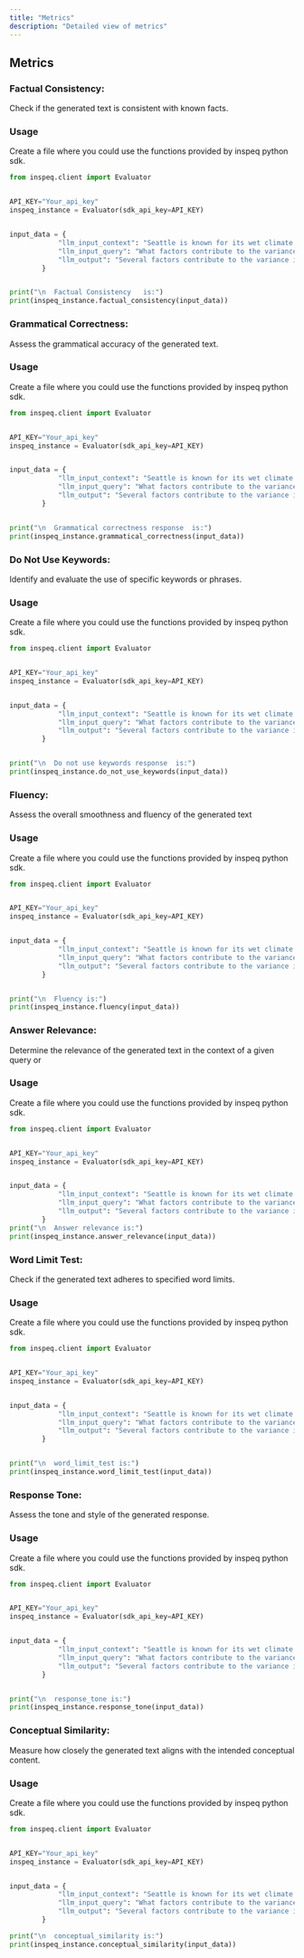 ```yaml
---
title: "Metrics"
description: "Detailed view of metrics"
---
```


## Metrics

### Factual Consistency:

Check if the generated text is consistent with known facts.

### Usage

Create a file where you could use the functions provided by inspeq python sdk.

```python main.py
from inspeq.client import Evaluator


API_KEY="Your_api_key"
inspeq_instance = Evaluator(sdk_api_key=API_KEY)


input_data = {
            "llm_input_context": "Seattle is known for its wet climate due to its location in the Pacific Northwest region of the United States. From 1981 to 2010, the average annual precipitation measured at Seattle-Tacoma International Airport was 37.49 inches (952 mm). This significant amount of rainfall contributes to lush vegetation and a generally green landscape throughout the year. The city's proximity to the Pacific Ocean also influences its weather patterns, with maritime air masses bringing moisture-laden air inland. However, despite the overall wetness of the climate, there is a great variance in local climates within the Seattle area.",
            "llm_input_query": "What factors contribute to the variance in local climates in the Seattle area?",
            "llm_output": "Several factors contribute to the variance in local climates in the Seattle area. One significant factor is the presence of the Olympic Mountains to the west of the city. These mountains act as a barrier, causing the 'rain shadow effect' where the western slopes receive abundant rainfall while the eastern slopes experience much drier conditions. Additionally, Seattle's proximity to Puget Sound and other bodies of water can create microclimates, with areas closer to the water experiencing milder temperatures due to the moderating influence of the water. Furthermore, elevation plays a role, with higher elevations generally being cooler and receiving more precipitation compared to lower-lying areas. Urban heat island effects can also impact local climates, with downtown areas typically being warmer than surrounding suburbs and rural areas.",
        }


print("\n  Factual Consistency   is:")
print(inspeq_instance.factual_consistency(input_data))
```

### Grammatical Correctness:

Assess the grammatical accuracy of the generated text.

### Usage

Create a file where you could use the functions provided by inspeq python sdk.

```python main.py
from inspeq.client import Evaluator


API_KEY="Your_api_key"
inspeq_instance = Evaluator(sdk_api_key=API_KEY)


input_data = {
            "llm_input_context": "Seattle is known for its wet climate due to its location in the Pacific Northwest region of the United States. From 1981 to 2010, the average annual precipitation measured at Seattle-Tacoma International Airport was 37.49 inches (952 mm). This significant amount of rainfall contributes to lush vegetation and a generally green landscape throughout the year. The city's proximity to the Pacific Ocean also influences its weather patterns, with maritime air masses bringing moisture-laden air inland. However, despite the overall wetness of the climate, there is a great variance in local climates within the Seattle area.",
            "llm_input_query": "What factors contribute to the variance in local climates in the Seattle area?",
            "llm_output": "Several factors contribute to the variance in local climates in the Seattle area. One significant factor is the presence of the Olympic Mountains to the west of the city. These mountains act as a barrier, causing the 'rain shadow effect' where the western slopes receive abundant rainfall while the eastern slopes experience much drier conditions. Additionally, Seattle's proximity to Puget Sound and other bodies of water can create microclimates, with areas closer to the water experiencing milder temperatures due to the moderating influence of the water. Furthermore, elevation plays a role, with higher elevations generally being cooler and receiving more precipitation compared to lower-lying areas. Urban heat island effects can also impact local climates, with downtown areas typically being warmer than surrounding suburbs and rural areas.",
        }


print("\n  Grammatical correctness response  is:")
print(inspeq_instance.grammatical_correctness(input_data))
```

### Do Not Use Keywords:

Identify and evaluate the use of specific keywords or phrases.

### Usage

Create a file where you could use the functions provided by inspeq python sdk.

```python main.py
from inspeq.client import Evaluator


API_KEY="Your_api_key"
inspeq_instance = Evaluator(sdk_api_key=API_KEY)


input_data = {
            "llm_input_context": "Seattle is known for its wet climate due to its location in the Pacific Northwest region of the United States. From 1981 to 2010, the average annual precipitation measured at Seattle-Tacoma International Airport was 37.49 inches (952 mm). This significant amount of rainfall contributes to lush vegetation and a generally green landscape throughout the year. The city's proximity to the Pacific Ocean also influences its weather patterns, with maritime air masses bringing moisture-laden air inland. However, despite the overall wetness of the climate, there is a great variance in local climates within the Seattle area.",
            "llm_input_query": "What factors contribute to the variance in local climates in the Seattle area?",
            "llm_output": "Several factors contribute to the variance in local climates in the Seattle area. One significant factor is the presence of the Olympic Mountains to the west of the city. These mountains act as a barrier, causing the 'rain shadow effect' where the western slopes receive abundant rainfall while the eastern slopes experience much drier conditions. Additionally, Seattle's proximity to Puget Sound and other bodies of water can create microclimates, with areas closer to the water experiencing milder temperatures due to the moderating influence of the water. Furthermore, elevation plays a role, with higher elevations generally being cooler and receiving more precipitation compared to lower-lying areas. Urban heat island effects can also impact local climates, with downtown areas typically being warmer than surrounding suburbs and rural areas.",
        }


print("\n  Do not use keywords response  is:")
print(inspeq_instance.do_not_use_keywords(input_data))
```

### Fluency:

Assess the overall smoothness and fluency of the generated text

### Usage

Create a file where you could use the functions provided by inspeq python sdk.

```python main.py
from inspeq.client import Evaluator


API_KEY="Your_api_key"
inspeq_instance = Evaluator(sdk_api_key=API_KEY)


input_data = {
            "llm_input_context": "Seattle is known for its wet climate due to its location in the Pacific Northwest region of the United States. From 1981 to 2010, the average annual precipitation measured at Seattle-Tacoma International Airport was 37.49 inches (952 mm). This significant amount of rainfall contributes to lush vegetation and a generally green landscape throughout the year. The city's proximity to the Pacific Ocean also influences its weather patterns, with maritime air masses bringing moisture-laden air inland. However, despite the overall wetness of the climate, there is a great variance in local climates within the Seattle area.",
            "llm_input_query": "What factors contribute to the variance in local climates in the Seattle area?",
            "llm_output": "Several factors contribute to the variance in local climates in the Seattle area. One significant factor is the presence of the Olympic Mountains to the west of the city. These mountains act as a barrier, causing the 'rain shadow effect' where the western slopes receive abundant rainfall while the eastern slopes experience much drier conditions. Additionally, Seattle's proximity to Puget Sound and other bodies of water can create microclimates, with areas closer to the water experiencing milder temperatures due to the moderating influence of the water. Furthermore, elevation plays a role, with higher elevations generally being cooler and receiving more precipitation compared to lower-lying areas. Urban heat island effects can also impact local climates, with downtown areas typically being warmer than surrounding suburbs and rural areas.",
        }


print("\n  Fluency is:")
print(inspeq_instance.fluency(input_data))
```

### Answer Relevance:

Determine the relevance of the generated text in the context of a given query or

### Usage

Create a file where you could use the functions provided by inspeq python sdk.

```python main.py
from inspeq.client import Evaluator


API_KEY="Your_api_key"
inspeq_instance = Evaluator(sdk_api_key=API_KEY)


input_data = {
            "llm_input_context": "Seattle is known for its wet climate due to its location in the Pacific Northwest region of the United States. From 1981 to 2010, the average annual precipitation measured at Seattle-Tacoma International Airport was 37.49 inches (952 mm). This significant amount of rainfall contributes to lush vegetation and a generally green landscape throughout the year. The city's proximity to the Pacific Ocean also influences its weather patterns, with maritime air masses bringing moisture-laden air inland. However, despite the overall wetness of the climate, there is a great variance in local climates within the Seattle area.",
            "llm_input_query": "What factors contribute to the variance in local climates in the Seattle area?",
            "llm_output": "Several factors contribute to the variance in local climates in the Seattle area. One significant factor is the presence of the Olympic Mountains to the west of the city. These mountains act as a barrier, causing the 'rain shadow effect' where the western slopes receive abundant rainfall while the eastern slopes experience much drier conditions. Additionally, Seattle's proximity to Puget Sound and other bodies of water can create microclimates, with areas closer to the water experiencing milder temperatures due to the moderating influence of the water. Furthermore, elevation plays a role, with higher elevations generally being cooler and receiving more precipitation compared to lower-lying areas. Urban heat island effects can also impact local climates, with downtown areas typically being warmer than surrounding suburbs and rural areas.",
        }
print("\n  Answer relevance is:")
print(inspeq_instance.answer_relevance(input_data))
```

### Word Limit Test:

Check if the generated text adheres to specified word limits.

### Usage

Create a file where you could use the functions provided by inspeq python sdk.

```python main.py
from inspeq.client import Evaluator


API_KEY="Your_api_key"
inspeq_instance = Evaluator(sdk_api_key=API_KEY)


input_data = {
            "llm_input_context": "Seattle is known for its wet climate due to its location in the Pacific Northwest region of the United States. From 1981 to 2010, the average annual precipitation measured at Seattle-Tacoma International Airport was 37.49 inches (952 mm). This significant amount of rainfall contributes to lush vegetation and a generally green landscape throughout the year. The city's proximity to the Pacific Ocean also influences its weather patterns, with maritime air masses bringing moisture-laden air inland. However, despite the overall wetness of the climate, there is a great variance in local climates within the Seattle area.",
            "llm_input_query": "What factors contribute to the variance in local climates in the Seattle area?",
            "llm_output": "Several factors contribute to the variance in local climates in the Seattle area. One significant factor is the presence of the Olympic Mountains to the west of the city. These mountains act as a barrier, causing the 'rain shadow effect' where the western slopes receive abundant rainfall while the eastern slopes experience much drier conditions. Additionally, Seattle's proximity to Puget Sound and other bodies of water can create microclimates, with areas closer to the water experiencing milder temperatures due to the moderating influence of the water. Furthermore, elevation plays a role, with higher elevations generally being cooler and receiving more precipitation compared to lower-lying areas. Urban heat island effects can also impact local climates, with downtown areas typically being warmer than surrounding suburbs and rural areas.",
        }


print("\n  word_limit_test is:")
print(inspeq_instance.word_limit_test(input_data))
```

### Response Tone:

Assess the tone and style of the generated response.

### Usage

Create a file where you could use the functions provided by inspeq python sdk.

```python main.py
from inspeq.client import Evaluator


API_KEY="Your_api_key"
inspeq_instance = Evaluator(sdk_api_key=API_KEY)


input_data = {
            "llm_input_context": "Seattle is known for its wet climate due to its location in the Pacific Northwest region of the United States. From 1981 to 2010, the average annual precipitation measured at Seattle-Tacoma International Airport was 37.49 inches (952 mm). This significant amount of rainfall contributes to lush vegetation and a generally green landscape throughout the year. The city's proximity to the Pacific Ocean also influences its weather patterns, with maritime air masses bringing moisture-laden air inland. However, despite the overall wetness of the climate, there is a great variance in local climates within the Seattle area.",
            "llm_input_query": "What factors contribute to the variance in local climates in the Seattle area?",
            "llm_output": "Several factors contribute to the variance in local climates in the Seattle area. One significant factor is the presence of the Olympic Mountains to the west of the city. These mountains act as a barrier, causing the 'rain shadow effect' where the western slopes receive abundant rainfall while the eastern slopes experience much drier conditions. Additionally, Seattle's proximity to Puget Sound and other bodies of water can create microclimates, with areas closer to the water experiencing milder temperatures due to the moderating influence of the water. Furthermore, elevation plays a role, with higher elevations generally being cooler and receiving more precipitation compared to lower-lying areas. Urban heat island effects can also impact local climates, with downtown areas typically being warmer than surrounding suburbs and rural areas.",
        }


print("\n  response_tone is:")
print(inspeq_instance.response_tone(input_data))
```

### Conceptual Similarity:

Measure how closely the generated text aligns with the intended conceptual content.

### Usage

Create a file where you could use the functions provided by inspeq python sdk.

```python main.py
from inspeq.client import Evaluator


API_KEY="Your_api_key"
inspeq_instance = Evaluator(sdk_api_key=API_KEY)


input_data = {
            "llm_input_context": "Seattle is known for its wet climate due to its location in the Pacific Northwest region of the United States. From 1981 to 2010, the average annual precipitation measured at Seattle-Tacoma International Airport was 37.49 inches (952 mm). This significant amount of rainfall contributes to lush vegetation and a generally green landscape throughout the year. The city's proximity to the Pacific Ocean also influences its weather patterns, with maritime air masses bringing moisture-laden air inland. However, despite the overall wetness of the climate, there is a great variance in local climates within the Seattle area.",
            "llm_input_query": "What factors contribute to the variance in local climates in the Seattle area?",
            "llm_output": "Several factors contribute to the variance in local climates in the Seattle area. One significant factor is the presence of the Olympic Mountains to the west of the city. These mountains act as a barrier, causing the 'rain shadow effect' where the western slopes receive abundant rainfall while the eastern slopes experience much drier conditions. Additionally, Seattle's proximity to Puget Sound and other bodies of water can create microclimates, with areas closer to the water experiencing milder temperatures due to the moderating influence of the water. Furthermore, elevation plays a role, with higher elevations generally being cooler and receiving more precipitation compared to lower-lying areas. Urban heat island effects can also impact local climates, with downtown areas typically being warmer than surrounding suburbs and rural areas.",
        }

print("\n  conceptual_similarity is:")
print(inspeq_instance.conceptual_similarity(input_data))
```
